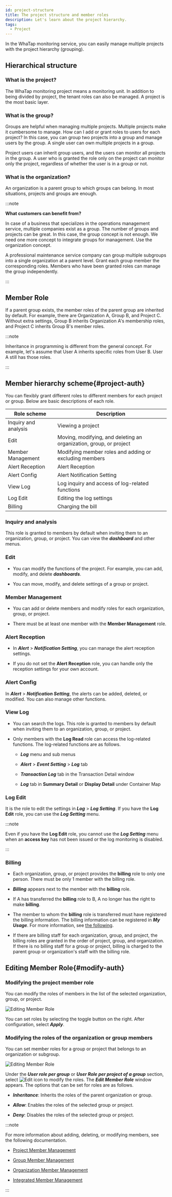```yaml
---
id: project-structure
title: The project structure and member roles
description: Let's learn about the project hierarchy.
tags:
  - Project
---
```


In the WhaTap monitoring service, you can easily manage multiple projects with the project hierarchy (grouping).

## Hierarchical structure

<ImgLang img='project-management-3depth.png' desc='프로젝트 계층 구조'/>

### What is the project?

The WhaTap monitoring project means a monitoring unit. In addition to being divided by project, the tenant roles can also be managed. A project is the most basic layer.

### What is the group?

Groups are helpful when managing multiple projects. Multiple projects make it cumbersome to manage. How can I add or grant roles to users for each project? In this case, you can group two projects into a group and manage users by the group. A single user can own multiple projects in a group.

Project users can inherit group users, and the users can monitor all projects in the group. A user who is granted the role only on the project can monitor only the project, regardless of whether the user is in a group or not.

### What is the organization?

An organization is a parent group to which groups can belong. In most situations, projects and groups are enough.

:::note 

**What customers can benefit from?**

In case of a business that specializes in the operations management service, multiple companies exist as a group. The number of groups and projects can be great. In this case, the group concept is not enough. We need one more concept to integrate groups for management. Use the organization concept.

A professional maintenance service company can group multiple subgroups into a single organization at a parent level. Grant each group member the corresponding roles. Members who have been granted roles can manage the group independently.

:::

## Member Role

If a parent group exists, the member roles of the parent group are inherited by default. For example, there are Organization A, Group B, and Project C. Without extra settings, Group B inherits Organization A's membership roles, and Project C inherits Group B's member roles.

<ImgLang img='project-member-auth.png' desc='멤버 권한' />

:::note

Inheritance in programming is different from the general concept. For example, let's assume that User A inherits specific roles from User B. User A still has those roles.

:::

## Member hierarchy scheme{#project-auth}

You can flexibly grant different roles to different members for each project or group. Below are basic descriptions of each role.

<div class='c5-3-5-avg'>

| Role scheme          | Description                                                        |
| -------------------- | ------------------------------------------------------------------ |
| Inquiry and analysis | Viewing a project                                                  |
| Edit                 | Moving, modifying, and deleting an organization, group, or project |
| Member Management    | Modifying member roles and adding or excluding members             |
| Alert Reception      | Alert Reception                                                    |
| Alert Config         | Alert Notification Setting                                         |
| View Log             | Log inquiry and access of log-related functions                    |
| Log Edit             | Editing the log settings                                           |
| Billing              | Charging the bill                                                  |

</div>

### Inquiry and analysis

This role is granted to members by default when inviting them to an organization, group, or project. You can view the **_dashboard_** and other menus.

### Edit

-   You can modify the functions of the project. For example, you can add, modify, and delete **_dashboards_**. 

-   You can move, modify, and delete settings of a group or project.

### Member Management

-   You can add or delete members and modify roles for each organization, group, or project.

-   There must be at least one member with the **Member Management** role.

### Alert Reception

-   In **_Alert_** > **_Notification Setting_**, you can manage the alert reception settings. 

-   If you do not set the **Alert Reception** role, you can handle only the reception settings for your own account.

### Alert Config

In **_Alert_** > **_Notification Setting_**, the alerts can be added, deleted, or modified. You can also manage other functions.

### View Log

-   You can search the logs. This role is granted to members by default when inviting them to an organization, group, or project.

-   Only members with the **Log Read** role can access the log-related functions. The log-related functions are as follows.

    -   **_Log_** menu and sub menus

    -   **_Alert_** > **_Event Setting_** > **_Log_** tab

    -   **_Transaction Log_** tab in the Transaction Detail window

    -   **_Log_** tab in **Summary Detail** or **Display Detail** under Container Map

### Log Edit

It is the role to edit the settings in **_Log_** > **_Log Setting_**. If you have the **Log Edit** role, you can use the **_Log Setting_** menu.

:::note

Even if you have the **Log Edit** role, you cannot use the **_Log Setting_** menu when an **access key** has not been issued or the log monitoring is disabled.

:::

### Billing

-   Each organization, group, or project provides the **billing** role to only one person. There must be only 1 member with the billing role.

-   **_Billing_** appears next to the member with the **billing** role.

-   If A has transferred the **billing** role to B, A no longer has the right to make **billing**.

-   The member to whom the **billing** role is transferred must have registered the billing information. The billing information can be registered in **_My Usage_**. For more information, see [the following](../management/billing).

-   If there are billing staff for each organization, group, and project, the billing roles are granted in the order of project, group, and organization. If there is no billing staff for a group or project, billing is charged to the parent group or organization's staff with the billing role.

    <ImgLang img='project-str-billing.png' desc=''/>

## Editing Member Role{#modify-auth}

### Modifying the project member role

You can modify the roles of members in the list of the selected organization, group, or project. 

![Editing Member Role](/img/member-modify-authority-0508.png)

You can set roles by selecting the toggle button on the right. After configuration, select **_Apply_**.

### Modifying the roles of the organization or group members

You can set member roles for a group or project that belongs to an organization or subgroup.

![Editing Member Role](/img/modify-organize-member-authority.png)

Under the **_User role per group_** or **_User Role per project of a group_** section, select ![Edit icon](/img/ico-edit.svg) to modify the roles. The **_Edit Member Role_** window appears. The options that can be set for roles are as follows.

-   **_Inheritance_**: Inherits the roles of the parent organization or group.

-   **_Allow_**: Enables the roles of the selected group or project.

-   **_Deny_**: Disables the roles of the selected group or project.

:::note

For more information about adding, deleting, or modifying members, see the following documentation.

-   [Project Member Management](project-manage#member-list)

-   [Group Member Management](group#add-member)

-   [Organization Member Management](organization#member-list)

-   [Integrated Member Management](integrated-manage#member)

:::
